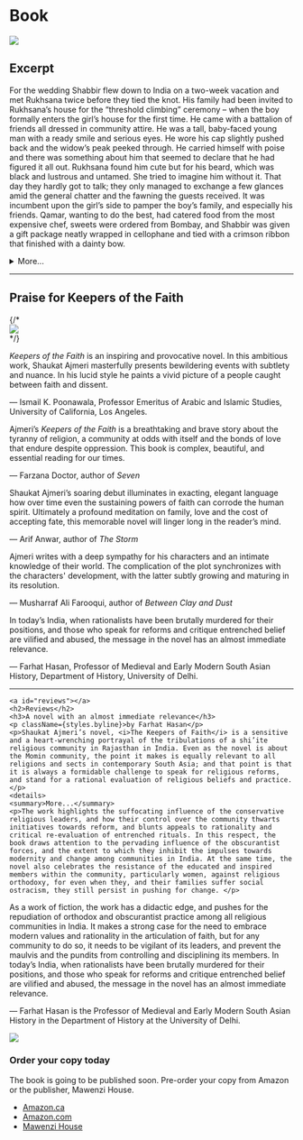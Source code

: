 
<div className={styles.Document}>
  <div className={styles.maincontent}>
  <h1 className={styles.category}>Book</h1>
<img className={styles.splash} src="/images/keepers-display.jpg" />
  
  <h2>Excerpt</h2>

  <p>For the wedding Shabbir flew down to India on a two-week vacation and met Rukhsana twice before they tied the knot. His family had been invited to Rukhsana’s house for the “threshold climbing” ceremony – when the boy formally enters the girl’s house for the first time. He came with a battalion of friends all dressed in community attire. He was a tall, baby-faced young man with a ready smile and serious eyes. He wore his cap slightly pushed back and the widow’s peak peeked through. He carried himself with poise and there was something about him that seemed to declare that he had figured it all out. Rukhsana found him cute but for his beard, which was black and lustrous and untamed. She tried to imagine him without it. That day they hardly got to talk; they only managed to exchange a few glances amid the general chatter and the fawning the guests received. It was incumbent upon the girl’s side to pamper the boy’s family, and especially his friends. Qamar, wanting to do the best, had catered food from the most expensive chef, sweets were ordered from Bombay, and Shabbir was given a gift package neatly wrapped in cellophane and tied with a crimson ribbon that finished with a dainty bow. </p>
  <details>
    <summary>More...</summary>
    
<p>The package contained Japanese cloth for a three-piece suit, a flashy wristwatch, a bespoke skullcap with elaborate golden threadwork, a pair of merino wool socks, a muslin handkerchief, a tasbih with sandalwood beads, and a framed photograph of Mowlana. The “American” boy, scion of a wealthy man loaded with Kuwaiti petro-dollars, deserved nothing less. Rehana had spent hours neatly packing the gift, making sure that all the items were not only visible but also secure and the package sturdy enough to survive the scrutiny it would receive from everybody present. Since it contained Mowlana’s photo, it would be kissed reverentially and passed respectfully from hand to hand as though it were the Holy Book itself. </p>
<p>The guests left in the late afternoon, satiated and dulled by the rich and plentiful food they had consumed. When Zubaida found a moment alone with Rukhsana, she asked her what she thought of Shabbir. Rukhsana said nothing. As long as she lived under her father’s roof and authority, she had told herself, she would accept everything without complaining. Shabbir did not seem a bad sort. But who could tell what was inside a man’s heart? And mind? What demons animated his life? When she knew him better, perhaps she’d be able to negotiate her freedom and space. Thinking about this prospect filled her with a mellow dread. So much unfamiliar territory, so much emotional effort required to map out one’s place in it. With Akbar everything was familiar, charted out. Her heart ached in anguish. 
Back in her room to rest, she sat down at the dresser and regarded her reflection pensively in the mirror. She was wearing lehnga and odhni specially tailored for the occasion. The odhni slipped from her head as she leaned forward to examine a zit on her chin. The gold jewellery — the classical jhumka earrings and matching necklace and ring — were family heirlooms. The sun peeking through the parting in the curtains picked up a facet of the garnet in her necklace. Her beauty shone in that transient scintilla of light. Her long black hair was done in a rope braid, held with a fancy hairpin at the nape. </p>
<p>“You look lovely, aapa,” Rehana said, coming in. “What has that guy done to deserve you?” Rukhsana looked at her sister and smiled the saddest smile.</p>
  </details>
<hr className={styles.spacing} />
<a id="praise"></a>
  <h2>Praise for Keepers of the Faith</h2>
    {/* <div className={styles.leftColumn}><img src="/images/keepers-cover-front.jpg" />
    </div> */}
     <div className={styles.blurbs}> 
    <div className={styles.blurbItem}>
      <p><em>Keepers of the Faith</em> is an inspiring and provocative novel. In this ambitious work, Shaukat Ajmeri masterfully presents bewildering events with subtlety and nuance. In his lucid style he paints a vivid picture of a people caught between faith and dissent.</p>
        <p className={styles.cite}> &mdash; Ismail K. Poonawala, Professor Emeritus of Arabic and Islamic Studies, University of California, Los Angeles.</p>
    </div>
    <div className={styles.blurbItem}>
      <p>Ajmeri’s <em>Keepers of the Faith</em> is a breathtaking and brave story about the tyranny of religion, a community at odds with itself and the bonds of love that endure despite oppression. This book is complex, beautiful, and essential reading for our times.</p>
        <p className={styles.cite}> &mdash; Farzana Doctor, author of <em>Seven</em></p>
    </div>
    <div className={styles.blurbItem}>
      <p>Shaukat Ajmeri’s soaring debut illuminates in exacting, elegant language how over time even the sustaining powers of faith can corrode the human spirit. Ultimately a profound meditation on family, love and the cost of accepting fate, this memorable novel will linger long in the reader’s mind.</p>
        <p className={styles.cite}> &mdash; Arif Anwar, author of <em>The Storm</em></p>
    </div>
    <div className={styles.blurbItem}>
       <p>Ajmeri writes with a deep sympathy for his characters and an intimate knowledge of their world. The complication of the plot synchronizes with the characters' development, with the latter subtly growing and maturing in its resolution.</p>
        <p className={styles.cite}> &mdash; Musharraf Ali Farooqui, author of <em>Between Clay and Dust</em></p>
    </div>
    <div className={styles.blurbItem}>
       <p>In today’s India, when rationalists have been brutally murdered for their positions, and those who speak for reforms and critique entrenched belief are vilified and abused, the message in the novel has an almost immediate relevance.</p>
        <p className={styles.cite}> &mdash; Farhat Hasan, Professor of Medieval and Early Modern South Asian History, Department of History, University of Delhi.</p>
    </div>
   </div> 
  <hr className={styles.spacing} />
    
    <a id="reviews"></a>
    <h2>Reviews</h2>
    <h3>A novel with an almost immediate relevance</h3>
    <p className={styles.byline}>by Farhat Hasan</p>
    <p>Shaukat Ajmeri’s novel, <i>The Keepers of Faith</i> is a sensitive and a heart-wrenching portrayal of the tribulations of a shi’ite religious community in Rajasthan in India. Even as the novel is about the Momin community, the point it makes is equally relevant to all religions and sects in contemporary South Asia; and that point is that it is always a formidable challenge to speak for religious reforms, and stand for a rational evaluation of religious beliefs and practice.</p>
    <details>
    <summary>More...</summary>
    <p>The work highlights the suffocating influence of the conservative religious leaders, and how their control over the community thwarts initiatives towards reform, and blunts appeals to rationality and critical re-evaluation of entrenched rituals. In this respect, the book draws attention to the pervading influence of the obscurantist forces, and the extent to which they inhibit the impulses towards modernity and change among communities in India. At the same time, the novel also celebrates the resistance of the educated and inspired members within the community, particularly women, against religious orthodoxy, for even when they, and their families suffer social ostracism, they still persist in pushing for change. </p>
<p>As a work of fiction, the work has a didactic edge, and pushes for the repudiation of orthodox and obscurantist practice among all religious communities in India. It makes a strong case for the need to embrace modern values and rationality in the articulation of faith, but for any community to do so, it needs to be vigilant of its leaders, and prevent the maulvis and the pundits from controlling and disciplining its members. In today’s India, when rationalists have been brutally murdered for their positions, and those who speak for reforms and critique entrenched belief are vilified and abused, the message in the novel has an almost immediate relevance.</p>
<p className={styles.cite}> &mdash; Farhat Hasan is the Professor of Medieval and Early Modern South Asian History in the Department of History at the University of Delhi.</p>
</details>

<div className={styles.panel}>
        <img className={styles.hide} src="/images/keepers-cover-order.jpg" />
          <h3>Order your copy today</h3>
          <p>The book is going to be published soon. Pre-order your copy from Amazon or the publisher, Mawenzi House.</p>
          <ul className={styles.buttons}>
            <li><a className={styles.button} target="_blank" href="https://www.amazon.ca/Keepers-Faith-Shaukat-Ajmeri/dp/1988449960/ref=sr_1_1?keywords=shaukat+ajmeri&qid=1577406528&s=books&sr=1-1">Amazon.ca</a></li>
            <li><a className={styles.button} target="_blank" href="https://www.amazon.com/Keepers-Faith-Shaukat-Ajmeri/dp/1988449960/ref=sr_1_1?keywords=shaukat+ajmeri&qid=1577406528&s=books&sr=1-1">Amazon.com</a></li>
            <li><a className={styles.button} target="_blank" href="https://www.mawenzihouse.com/product/keepers-of-the-faith/">Mawenzi House</a></li> 
            </ul>
            </div>
</div>
</div>